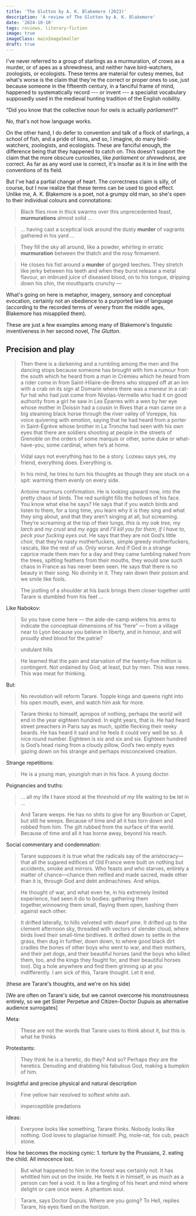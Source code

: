 ```yaml
---
title: 'The Glutton by A. K. Blakemore (2023)'
description: 'A review of The Glutton by A. K. Blakemore'
date: '2024-10-10'
tags: reviews, literary-fiction
image: true
imageClass: mainImageSmaller
draft: true
---
```


I've never referred to a group of starlings as a murmuration, of crows as a murder, or of apes as a shrewdness, and neither have bird-watchers, zoologists, or ecologists. These terms are material for cutesy memes, but what's worse is the claim that they're the correct or proper ones to use, just because someone in the fifteenth century, in a fanciful frame of mind, happened to systematically record --- or invent --- a specialist vocabulary supposedly used in the medieval hunting tradition of the English nobility.

"Did you know that the collective noun for owls is actually _parliament_?"

No, that's not how language works. 

On the other hand, I do defer to convention and talk of a flock of starlings, a school of fish, and a pride of lions, and so, I imagine, do many bird-watchers, zoologists, and ecologists. These are fanciful enough, the difference being that they happened to catch on. This doesn't support the claim that the more obscure curiosities, like _parliament_ or _shrewdness_, are correct. As far as any word use is correct, it's insofar as it is in line with the conventions of its field.

But I've had a partial change of heart. The correctness claim is silly, of course, but I now realize that these terms can be used to good effect. Unlike me, A. K. Blakemore is a poet, not a grumpy old man, so she's open to their individual colours and connotations:

> Black flies rove in thick swarms over this unprecedented feast, **murmurations** almost solid ...

> ... having cast a sceptical look around the dusty **murder** of vagrants gathered in his yard ...

> They fill the sky all around, like a powder, whirling in erratic **murmuration** between the thatch and the rosy firmament.

> He closes his fist around a **murder** of gorged leeches. They stretch like jerky between his teeth and when they burst release a metal flavour, an imbrued juice of diseased blood, on to his tongue, dripping down his chin, the mouthparts crunchy —

What's going on here is metaphor, imagery, sensory and conceptual evocation, certainly not an obedience to a purported law of language (according to the recorded terms of venery from the middle ages, Blakemore has misapplied them). 

These are just a few examples among many of Blakemore's linguistic inventiveness in her second novel, _The Glutton_.




## Precision and play

> Then there is a darkening and a rumbling among the men and the dancing stops because someone has brought with him a rumour from the south which he heard from a man in Crémieu which he heard from a rider come in from Saint-Hilaire-de-Brens who stopped off at an inn with a crab on its sign at Domarin where there was a meneur in a cat-fur hat who had just come from Nivolas-Vermelle who had it on good authority from a girl he saw in Les Éparres with a wen by her eye whose mother in Doissin had a cousin in Rives that a man came on a big steaming black horse through the river valley of Voreppe, his voice quivering with emotion, saying that he had heard from a porter in Saint-Égrève whose brother in La Tronche had seen with his own eyes that there are soldiers shooting at people in the streets of Grenoble on the orders of some marquis or other, some duke or what-have-you, some cardinal, when he’s at home.

> Vidal says not everything has to be a story. Lozeau says yes, my friend, everything does. Everything is.

> In his mind, he tries to turn his thoughts as though they are stuck on a spit: warming them evenly on every side.



> Antoine murmurs confirmation. He is looking upward now, into the pretty chaos of birds. The red sunlight fills the hollows of his face. You know what else he says? He says that if you watch birds and listen to them, for a long time, you learn why it is they sing and what they sing about, and that they aren’t singing at all, but screaming. They’re screaming at the top of their lungs, _this is my oak tree, my larch_ and _my crust_ and _my eggs_ and _I’ll kill you for them, if I have to, peck your fucking eyes out_. He says that they are not God’s little choir, that they’re nasty motherfuckers, simple greedy motherfuckers, rascals, like the rest of us. Only worse. And if God in a strange caprice made them men for a day and they came tumbling naked from the trees, spitting feathers from their mouths, they would sow such chaos in France as has never been seen. He says that there is no beauty in their song. No divinity in it. They rain down their poison and we smile like fools.


> The jostling of a shoulder at his back brings them closer together until Tarare is stumbled from his feet ...


Like Nabokov:
> So you have come here — the aide-de-camp widens his arms to indicate the conceptual dimensions of his “here” — from a village near to Lyon because you believe in liberty, and in honour, and will proudly shed blood for the patrie?

> undulant hills



> He learned that the pain and starvation of the twenty-five million is contingent. Not ordained by God, at least, but by men. This was news. This was meat for thinking.

But:

> No revolution will reform Tarare. Topple kings and queens right into his open mouth, even, and watch him ask for more.


> Tarare thinks to himself, apropos of nothing, perhaps the world will end in the year eighteen hundred. In eight years, that is. He had heard street preachers in Paris say as much, spittle flecking their reeky beards. He has heard it said and he feels it could very well be so. A nice round number. Eighteen is six and six and six. Eighteen hundred is God’s head rising from a cloudy pillow, God’s two empty eyes gazing down on his strange and perhaps misconceived creation.



Strange repetitions:

> He is a young man, youngish man in his face. A young doctor.


Poignancies and truths:

> ... all my life I have stood at the threshold of my life waiting to be let in ...

> And Tarare weeps. He has no shits to give for any Bourbon or Capet, but still he weeps. Because of time and all it has torn down and robbed from him. The gilt rubbed from the surface of the world. Because of time and all it has borne away, beyond his reach.


Social commentary and condemnation:

> Tarare supposes it is true what the radicals say of the aristocracy—that all the sugared edifices of Old France were built on nothing but accidents, smoke and mirrors. Who feasts and who starves, entirely a matter of chance—chance then reified and made sacred, made other than it is, through God and debt andmachines. And whips.

> He thought of war, and what even he, in his extremely limited experience, had seen it do to bodies: gathering them together,winnowing them small, flaying them open, bashing them against each other.

> It drifted laterally, to hills velveted with dwarf pine. It drifted up to the clement afternoon sky, threaded with vectors of slender cloud, where birds lived their small-time birdlives. It drifted down to settle in the grass, then dug in further, down down, to where good black dirt cradles the bones of other boys who went to war, and their mothers, and their pet dogs, and their beautiful horses (and the boys who killed them, too, and the kings they fought for, and their beautiful horses too). Dig a hole anywhere and find them grinning up at you indifferently. I am sick of this, Tarare thought. Let it end.

(these are Tarare's thoughts, and we're on his side)

[We are often on Tarare's side, but we cannot overcome his monstrousness entirely, so we get Sister Perpetue and Citizen-Doctor Dupuis as alternative audience surrogates]

Meta:

> These are not the words that Tarare uses to think about it, but this is what he thinks


Protestants:

> They think he is a heretic, do they? And so? Perhaps _they_ are the heretics. Denuding and drabbing his fabulous God, making a bumpkin of him.


Insightful and precise physical and natural description

> Fine yellow hair resolved to softest white ash.

> imperceptible predations


Ideas:

> Everyone looks like something, Tarare thinks. Nobody looks like nothing. God loves to plagiarise himself. Pig, mole-rat, fox cub, peach stone.



How he becomes the mocking cynic: 1. torture by the Prussians, 2. eating the child. All innocence lost.

> But what happened to him in the forest was certainly not. It has whittled him out on the inside. He feels it in himself, in as much as a person can feel a void. It is like a tingling of his heart and mind where delight or care once were. A phantom soul.

> Tarare, says Doctor Dupuis. Where are you going?
> To Hell, replies Tarare, his eyes fixed on the horizon.

